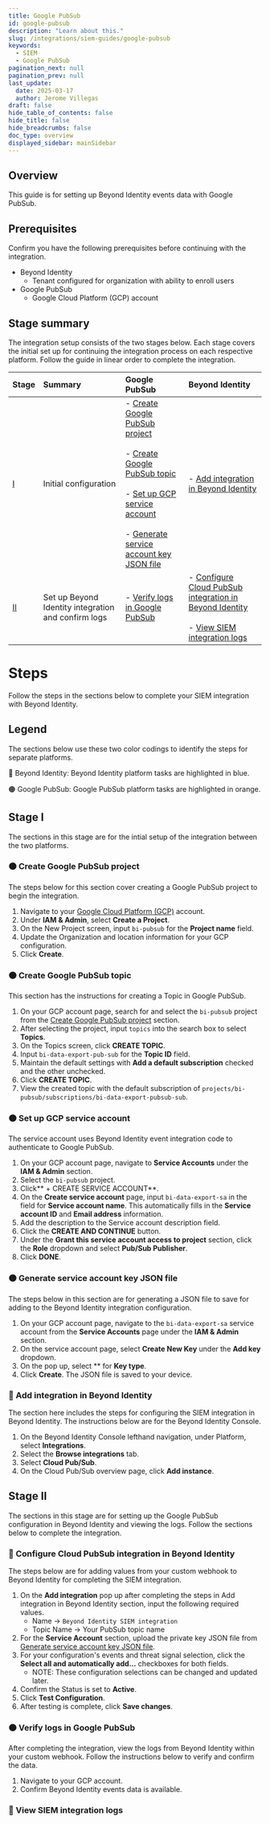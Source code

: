 ```yaml
---
title: Google PubSub
id: google-pubsub
description: "Learn about this."
slug: /integrations/siem-guides/google-pubsub
keywords:
  - SIEM
  - Google PubSub
pagination_next: null
pagination_prev: null
last_update:
  date: 2025-03-17
  author: Jerome Villegas
draft: false
hide_table_of_contents: false
hide_title: false
hide_breadcrumbs: false
doc_type: overview
displayed_sidebar: mainSidebar
---
```


## Overview

This guide is for setting up Beyond Identity events data with Google PubSub. 

## Prerequisites

Confirm you have the following prerequisites before continuing with the integration.

- Beyond Identity
    - Tenant configured for organization with ability to enroll users
- Google PubSub
    - Google Cloud Platform (GCP) account

## Stage summary

The integration setup consists of the two stages below. Each stage covers the initial set up for continuing the integration process on each respective platform. Follow the guide in linear order to complete the integration.

| Stage | Summary | Google PubSub | Beyond Identity |
| :---- | :---- | :---- | :---- |
| [I](#stage-i) | Initial configuration | - [Create Google PubSub project](#-)<br></br>- [Create Google PubSub topic](#-)<br></br>- [Set up GCP service account](#-)<br></br>- [Generate service account key JSON file](#-) | - [Add integration in Beyond Identity](#-) |
| [II](#stage-ii) | Set up Beyond Identity integration and confirm logs | - [Verify logs in Google PubSub](#-) | - [Configure Cloud PubSub integration in Beyond Identity](#-)<br></br>- [View SIEM integration logs](#-) |

# Steps

Follow the steps in the sections below to complete your SIEM integration with Beyond Identity.

## Legend

The sections below use these two color codings to identify the steps for separate platforms.

🔵 Beyond Identity: Beyond Identity platform tasks are highlighted in blue.

🟠 Google PubSub: Google PubSub platform tasks are highlighted in orange.

## Stage I

The sections in this stage are for the intial setup of the integration between the two platforms.

### 🟠 Create Google PubSub project

The steps below for this section cover creating a Google PubSub project to begin the integration.

1. Navigate to your [Google Cloud Platform (GCP)](https://console.google.com) account.
2. Under **IAM & Admin**, select **Create a Project**.
3. On the New Project screen, input `bi-pubsub` for the **Project name** field.
4. Update the Organization and location information for your GCP configuration.
5. Click **Create**.

### 🟠 Create Google PubSub topic

This section has the instructions for creating a Topic in Google PubSub.

1. On your GCP account page, search for and select the `bi-pubsub` project from the [Create Google PubSub project](#-create-google-pubsub-project) section.
2. After selecting the project, input `topics` into the search box to select **Topics**.
3. On the Topics screen, click **CREATE TOPIC**.
4. Input `bi-data-export-pub-sub` for the **Topic ID** field.
5. Maintain the default settings with **Add a default subscription** checked and the other unchecked.
6. Click **CREATE TOPIC**.
7. View the created topic with the default subscription of `projects/bi-pubsub/subscriptions/bi-data-export-pubsub-sub`.

### 🟠 Set up GCP service account

The service account uses Beyond Identity event integration code to authenticate to Google PubSub.

1. On your GCP account page, navigate to **Service Accounts** under the **IAM & Admin** section.
2. Select the `bi-pubsub` project.
3. Click** + CREATE SERVICE ACCOUNT**.
4. On the **Create service account** page, input `bi-data-export-sa` in the field for **Service account name**. This automatically fills in the **Service account ID** and **Email address** information.
5. Add the description to the Service account description field.
6. Click the **CREATE AND CONTINUE** button.
7. Under the **Grant this service account access to project** section, click the **Role** dropdown and select **Pub/Sub Publisher**.
8. Click **DONE**.

### 🟠 Generate service account key JSON file

The steps below in this section are for generating a JSON file to save for adding to the Beyond Identity integration configuration.

1. On your GCP account page, navigate to the `bi-data-export-sa` service account from the **Service Accounts** page under the **IAM & Admin** section.
2. On the service account page, select **Create New Key** under the **Add key** dropdown.
3. On the pop up, select ** for **Key type**.
4. Click **Create**. The JSON file is saved to your device.


### 🔵 Add integration in Beyond Identity

The section here includes the steps for configuring the SIEM integration in Beyond Identity. The instructions below are for the Beyond Identity Console.

1. On the Beyond Identity Console lefthand navigation, under Platform, select **Integrations**.
2. Select the **Browse integrations** tab.
3. Select **Cloud Pub/Sub**.
4. On the Cloud Pub/Sub overview page, click **Add instance**.

## Stage II

The sections in this stage are for setting up the Google PubSub configuration in Beyond Identity and viewing the logs. Follow the sections below to complete the integration.

### 🔵 Configure Cloud PubSub integration in Beyond Identity

The steps below are for adding values from your custom webhook to Beyond Identity for completing the SIEM integration.

1. On the **Add integration** pop up after completing the steps in Add integration in Beyond Identity section, input the following required values.
    - Name → `Beyond Identity SIEM integration`
    - Topic Name → Your PubSub topic name
2. For the **Service Account** section, upload the private key JSON file from [Generate service account key JSON file](#-generate-service-account-key-json-file).
3. For your configuration's events and threat signal selection, click the **Select all and automatically add...** checkboxes for both fields.
    - NOTE: These configuration selections can be changed and updated later.
4. Confirm the Status is set to **Active**.
5. Click **Test Configuration**.
6. After testing is complete, click **Save changes**.

### 🟠 Verify logs in Google PubSub

After completing the integration, view the logs from Beyond Identity within your custom webhook. Follow the instructions below to verify and confirm the data.

1. Navigate to your GCP account.
2. Confirm Beyond Identity events data is available.



### 🔵 View SIEM integration logs

<ViewSiem />